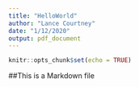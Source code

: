 ```yaml
---
title: "HelloWorld"
author: "Lance Courtney"
date: "1/12/2020"
output: pdf_document
---
```


```r
knitr::opts_chunk$set(echo = TRUE)
```

##This is a Markdown file


